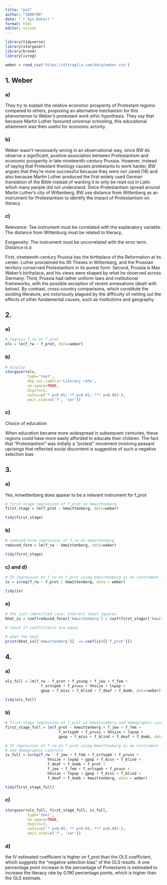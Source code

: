 ```yaml
---
title: "ps3"
author: "1088708"
date: "`r Sys.Date()`"
format: html
editor: visual
---
```


```r
library(tidyverse)
library(stargazer)
library(broom)
library(ivreg)

weber = read_csv('https://ditraglia.com/data/weber.csv')
```

## 1. Weber

### a)
They try to explain the relative economic prosperity of Protestant regions compared to others, proposing an alternative mechanism for this phenomenon to Weber's protestant work ethic hypothesis. They say that because Martin Luther favoured universal schooling, this educational attainment was then useful for economic activity.

### b)
Weber wasn't necessarily wrong in an observational way, since BW do observe a significant, positive association between Protestantism and economic prosperity in late-nineteenth-century Prussia. However, instead of saying that Protestant theology causes protestants to work harder, BW argues that they're more successful because they were not Jared (19) and also because Martin Luther produced the first widely used German translation of the Bible instead of wanting it to only be read out in Latin which many people did not understand. Since Protestantism spread around Martin Luther's city of Wittenberg, BW use distance from Wittenberg as an instrument for Protestantism to identify the impact of Protestantism on literacy.

### c)
Relevance: Tee instrument must be correlated with the explanatory variable. The distance from Wittenburg must be related to literacy,

Exogeneity: The instrument must be uncorrelated with the error term. Distance is a

First, nineteenth-century
Prussia has the birthplace of the Reformation at its center. Luther
proclaimed his 95 Theses in Wittenberg, and the Prussian territory conserved Protestantism in its purest form. Second, Prussia
is Max Weber’s birthplace, and his views were shaped by what he
observed across Germany. Third, Prussia had rather uniform laws
and institutional frameworks, with the possible exception of recent annexations (dealt with below). By contrast, cross-country
comparisons, which constitute the existing literature, are notoriously plagued by the difficulty of netting out the effects of
other fundamental causes, such as institutions and geography

## 2.

### a)

```r
# regress f_rw on f_prot 
ols = lm(f_rw ~ f_prot, data=weber)
```

### b)
```r
# display 
stargazer(ols,
          type='text', 
          dep.var.labels='Literacy rate',
          no.space=TRUE,
          digits=3,
          notes=c('* p<0.05; ** p<0.01; *** p<0.001'),
          omit.stat=c('f', 'ser'))
```

### c)
Choice of education 

When education became more widespread in subsequent
centuries, these regions could have more easily afforded to educate their children. The fact that “Protestantism” was initially a “protest” movement involving peasant uprisings that reflected
social discontent is suggestive of such a negative selection bias


## 3.

### a)

Yes, kmwittenberg does appear to be a relevant instrument for f_prot

```r
# first-stage regression of f_prot on kmwittenberg
first_stage = lm(f_prot ~ kmwittenberg, data=weber)

tidy(first_stage)
```

### b)
```r
# reduced-form regression of f_rw on kmwittenberg
reduced_form = lm(f_rw ~ kmwittenberg, data=weber)

tidy(first_stage)
```

### c) and d)
```r
# IV regression of f_rw on f_prot using kmwittenberg as an instrument for f_prot
iv = ivreg(f_rw ~ f_prot | kmwittenberg, data = weber)

tidy(iv)
```

### e)
```r
# the just-identified case: indirect least squares
bhat_iv = coef(reduced_form)['kmwittenberg'] / coef(first_stage)['kmwittenberg']

# check if coefficients are equal

# what the heck
print(bhat_iv[['kmwittenberg']]  == coef(iv)[['f_prot']])
```

## 4.

### a)
```r
ols_full = lm(f_rw ~ f_prot + f_young + f_jew + f_fem + 
                f_ortsgeb + f_pruss + hhsize + lnpop + 
                gpop + f_miss + f_blind + f_deaf + f_dumb, data=weber)

tidy(ols_full)
```

### b)
```r
# first-stage regression of f_prot on kmwittenberg and demographic controls
first_stage_full = lm(f_prot ~ kmwittenberg + f_jew + f_fem + 
                        f_ortsgeb + f_pruss + hhsize + lnpop + 
                        gpop + f_miss + f_blind + f_deaf + f_dumb, data=weber)

# IV regression of f_rw on f_prot using kmwittenberg as an instrument for f_prot
# and demographic controls
iv_full = ivreg(f_rw ~ f_jew + f_fem + f_ortsgeb + f_pruss + 
                   hhsize + lnpop + gpop + f_miss + f_blind + 
                   f_deaf + f_dumb + f_prot |
                   f_jew + f_fem + f_ortsgeb + f_pruss + 
                   hhsize + lnpop + gpop + f_miss + f_blind + 
                   f_deaf + f_dumb + kmwittenberg, data = weber)

tidy(first_stage_full)
```

### c)
```r
stargazer(ols_full, first_stage_full, iv_full,
          type='text', 
          no.space=TRUE,
          digits=3,
          notes=c('* p<0.05; ** p<0.01; *** p<0.001'),
          omit.stat=c('f', 'ser'))
```

### d)
Ihe IV estimated coefficient is higher on f_prot than the OLS coefficient, which suggests the "negative selection bias" of the OLS results. A one percentage point increase in the percentage of Protestants is estimated to increase the literacy rate by 0.190 percentage points, which is higher than the OLS estimate.
